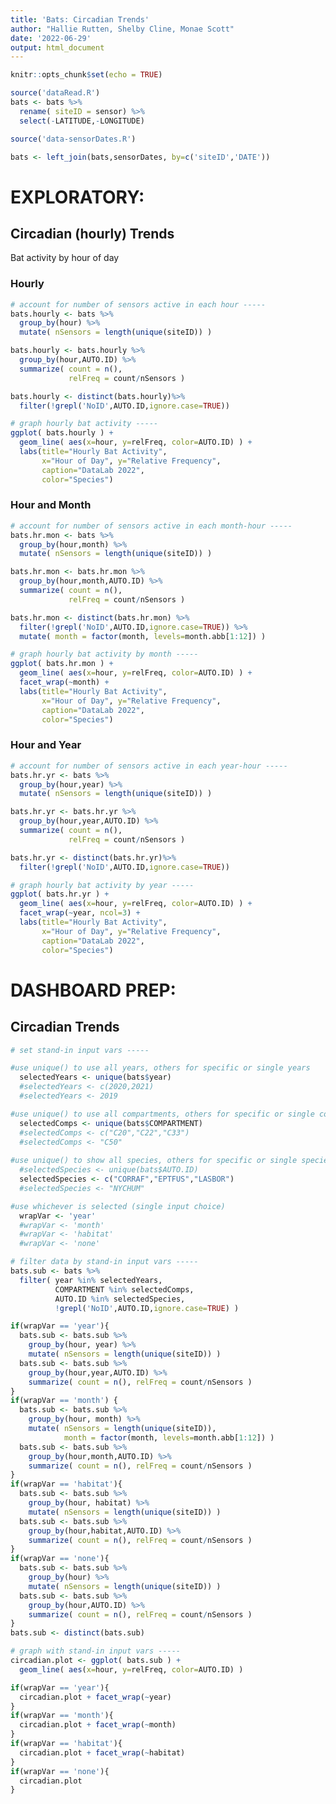 ```yaml
---
title: 'Bats: Circadian Trends'
author: "Hallie Rutten, Shelby Cline, Monae Scott"
date: '2022-06-29'
output: html_document
---
```


```r
knitr::opts_chunk$set(echo = TRUE)

source('dataRead.R')
bats <- bats %>% 
  rename( siteID = sensor) %>% 
  select(-LATITUDE,-LONGITUDE)

source('data-sensorDates.R')

bats <- left_join(bats,sensorDates, by=c('siteID','DATE'))
```





# EXPLORATORY:

## Circadian (hourly) Trends

Bat activity by hour of day

### Hourly

```r
# account for number of sensors active in each hour -----
bats.hourly <- bats %>% 
  group_by(hour) %>% 
  mutate( nSensors = length(unique(siteID)) )

bats.hourly <- bats.hourly %>% 
  group_by(hour,AUTO.ID) %>% 
  summarize( count = n(), 
             relFreq = count/nSensors )

bats.hourly <- distinct(bats.hourly)%>% 
  filter(!grepl('NoID',AUTO.ID,ignore.case=TRUE))
```

```r
# graph hourly bat activity -----
ggplot( bats.hourly ) +
  geom_line( aes(x=hour, y=relFreq, color=AUTO.ID) ) +
  labs(title="Hourly Bat Activity",
       x="Hour of Day", y="Relative Frequency", 
       caption="DataLab 2022",
       color="Species")
```

### Hour and Month

```r
# account for number of sensors active in each month-hour -----
bats.hr.mon <- bats %>% 
  group_by(hour,month) %>% 
  mutate( nSensors = length(unique(siteID)) )

bats.hr.mon <- bats.hr.mon %>% 
  group_by(hour,month,AUTO.ID) %>% 
  summarize( count = n(), 
             relFreq = count/nSensors )

bats.hr.mon <- distinct(bats.hr.mon) %>% 
  filter(!grepl('NoID',AUTO.ID,ignore.case=TRUE)) %>% 
  mutate( month = factor(month, levels=month.abb[1:12]) )
```

```r
# graph hourly bat activity by month -----
ggplot( bats.hr.mon ) +
  geom_line( aes(x=hour, y=relFreq, color=AUTO.ID) ) +
  facet_wrap(~month) +
  labs(title="Hourly Bat Activity",
       x="Hour of Day", y="Relative Frequency", 
       caption="DataLab 2022",
       color="Species")
```

### Hour and Year

```r
# account for number of sensors active in each year-hour -----
bats.hr.yr <- bats %>% 
  group_by(hour,year) %>% 
  mutate( nSensors = length(unique(siteID)) )

bats.hr.yr <- bats.hr.yr %>% 
  group_by(hour,year,AUTO.ID) %>% 
  summarize( count = n(), 
             relFreq = count/nSensors )

bats.hr.yr <- distinct(bats.hr.yr)%>% 
  filter(!grepl('NoID',AUTO.ID,ignore.case=TRUE))
```

```r
# graph hourly bat activity by year -----
ggplot( bats.hr.yr ) +
  geom_line( aes(x=hour, y=relFreq, color=AUTO.ID) ) +
  facet_wrap(~year, ncol=3) +
  labs(title="Hourly Bat Activity",
       x="Hour of Day", y="Relative Frequency", 
       caption="DataLab 2022",
       color="Species")
```





# DASHBOARD PREP:

## Circadian Trends

```r
# set stand-in input vars -----

#use unique() to use all years, others for specific or single years
  selectedYears <- unique(bats$year)
  #selectedYears <- c(2020,2021)
  #selectedYears <- 2019

#use unique() to use all compartments, others for specific or single compartments
  selectedComps <- unique(bats$COMPARTMENT)
  #selectedComps <- c("C20","C22","C33")
  #selectedComps <- "C50"
  
#use unique() to show all species, others for specific or single species
  #selectedSpecies <- unique(bats$AUTO.ID)
  selectedSpecies <- c("CORRAF","EPTFUS","LASBOR")
  #selectedSpecies <- "NYCHUM"

#use whichever is selected (single input choice)
  wrapVar <- 'year'
  #wrapVar <- 'month'
  #wrapVar <- 'habitat'
  #wrapVar <- 'none'
```

```r
# filter data by stand-in input vars -----
bats.sub <- bats %>% 
  filter( year %in% selectedYears, 
          COMPARTMENT %in% selectedComps,
          AUTO.ID %in% selectedSpecies,
          !grepl('NoID',AUTO.ID,ignore.case=TRUE) )

if(wrapVar == 'year'){
  bats.sub <- bats.sub %>% 
    group_by(hour, year) %>% 
    mutate( nSensors = length(unique(siteID)) )
  bats.sub <- bats.sub %>% 
    group_by(hour,year,AUTO.ID) %>% 
    summarize( count = n(), relFreq = count/nSensors )
}
if(wrapVar == 'month') {
  bats.sub <- bats.sub %>% 
    group_by(hour, month) %>% 
    mutate( nSensors = length(unique(siteID)),
            month = factor(month, levels=month.abb[1:12]) )
  bats.sub <- bats.sub %>% 
    group_by(hour,month,AUTO.ID) %>% 
    summarize( count = n(), relFreq = count/nSensors )
}
if(wrapVar == 'habitat'){
  bats.sub <- bats.sub %>% 
    group_by(hour, habitat) %>% 
    mutate( nSensors = length(unique(siteID)) )
  bats.sub <- bats.sub %>% 
    group_by(hour,habitat,AUTO.ID) %>% 
    summarize( count = n(), relFreq = count/nSensors )
}
if(wrapVar == 'none'){
  bats.sub <- bats.sub %>% 
    group_by(hour) %>% 
    mutate( nSensors = length(unique(siteID)) )
  bats.sub <- bats.sub %>% 
    group_by(hour,AUTO.ID) %>% 
    summarize( count = n(), relFreq = count/nSensors )
}
bats.sub <- distinct(bats.sub)
```

```r
# graph with stand-in input vars -----
circadian.plot <- ggplot( bats.sub ) +
  geom_line( aes(x=hour, y=relFreq, color=AUTO.ID) )

if(wrapVar == 'year'){
  circadian.plot + facet_wrap(~year)
}
if(wrapVar == 'month'){
  circadian.plot + facet_wrap(~month)
}
if(wrapVar == 'habitat'){
  circadian.plot + facet_wrap(~habitat)
}
if(wrapVar == 'none'){
  circadian.plot
}
```
